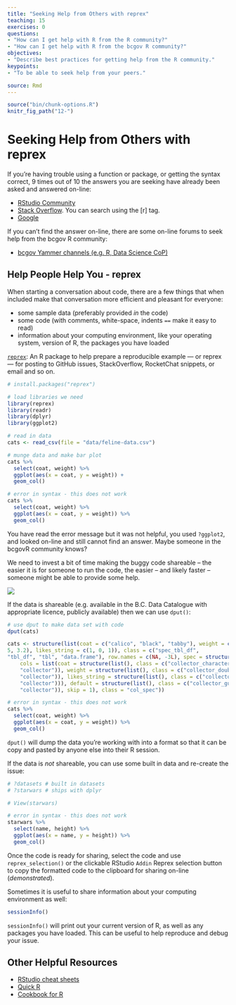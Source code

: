 ```yaml
---
title: "Seeking Help from Others with reprex"
teaching: 15
exercises: 0
questions:
- "How can I get help with R from the R community?"
- "How can I get help with R from the bcgov R community?"
objectives:
- "Describe best practices for getting help from the R community."
keypoints:
- "To be able to seek help from your peers."

source: Rmd
---
```


```r
source("bin/chunk-options.R")
knitr_fig_path("12-")
```

# Seeking Help from Others with reprex

If you're having trouble using a function or package, or getting the syntax correct, 9 times out of 10 the answers you are seeking have already been asked and answered on-line:

- [RStudio Community](https://community.rstudio.com/)
- [Stack Overflow](http://stackoverflow.com/). You can search using the [r] tag.
- [Google](https://www.google.ca/)

If you can't find the answer on-line, there are some on-line forums to seek help from the bcgov R community:

- [bcgov Yammer channels (e.g. R, Data Science CoP)](https://www.yammer.com/gov.bc.ca)



## Help People Help You - reprex

When starting a conversation about code, there are a few things that when included make that conversation more efficient and pleasant for everyone:

- some sample data (preferably provided _in_ the code)
- some code (with comments, white-space, indents `==` make it easy to read)
- information about your computing environment, like your operating system, version of R, the packages you have loaded


[`reprex`](https://reprex.tidyverse.org/index.html): An R package to help prepare a reproducible example --- or reprex --- for posting to GitHub issues, StackOverflow, RocketChat snippets, or email and so on.


```r
# install.packages("reprex")

# load libraries we need
library(reprex)
library(readr)
library(dplyr)
library(ggplot2)

# read in data
cats <- read_csv(file = "data/feline-data.csv")

# munge data and make bar plot
cats %>% 
  select(coat, weight) %>% 
  ggplot(aes(x = coat, y = weight)) +  
  geom_col()

# error in syntax - this does not work
cats %>% 
  select(coat, weight) %>% 
  ggplot(aes(x = coat, y = weight)) %>%   
  geom_col()
```

You have read the error message but it was not helpful, you used `?ggplot2`, and looked on-line and still cannot find an answer. Maybe someone in the bcgovR community knows? 

We need to invest a bit of time making the buggy code shareable -- the easier it is for someone to run the code, the easier -- and likely faster -- someone might be able to provide some help. 

![](fig/help-me-help-you.png)


If the data is shareable (e.g. available in the B.C. Data Catalogue with appropriate licence, publicly available) then we can use `dput()`:

```r
# use dput to make data set with code
dput(cats)

cats <- structure(list(coat = c("calico", "black", "tabby"), weight = c(2.1, 
5, 3.2), likes_string = c(1, 0, 1)), class = c("spec_tbl_df", 
"tbl_df", "tbl", "data.frame"), row.names = c(NA, -3L), spec = structure(list(
    cols = list(coat = structure(list(), class = c("collector_character", 
    "collector")), weight = structure(list(), class = c("collector_double", 
    "collector")), likes_string = structure(list(), class = c("collector_double", 
    "collector"))), default = structure(list(), class = c("collector_guess", 
    "collector")), skip = 1), class = "col_spec"))

# error in syntax - this does not work
cats %>% 
  select(coat, weight) %>% 
  ggplot(aes(x = coat, y = weight)) %>%  
  geom_col()
```

`dput()` will dump the data you're working with into a format so that it can
be copy and pasted by anyone else into their R session.

If the data is _*not*_ shareable, you can use some built in data and re-create the issue:

```r
# ?datasets # built in datasets
# ?starwars # ships with dplyr

# View(starwars)

# error in syntax - this does not work
starwars %>% 
  select(name, height) %>% 
  ggplot(aes(x = name, y = height)) %>%  
  geom_col()
```

Once the code is ready for sharing, select the code and use `reprex_selection()` or the clickable RStudio `Addin` Reprex selection button to copy the formatted code to the clipboard for sharing on-line (_demonstrated_).


Sometimes it is useful to share information about your computing environment as well:

```r
sessionInfo()
```

`sessionInfo()` will print out your current version of R, as well as any packages you
have loaded. This can be useful to help reproduce and debug
your issue.


## Other Helpful Resources

* [RStudio cheat sheets](http://www.rstudio.com/resources/cheatsheets/)
* [Quick R](http://www.statmethods.net/)
* [Cookbook for R](http://www.cookbook-r.com/)

